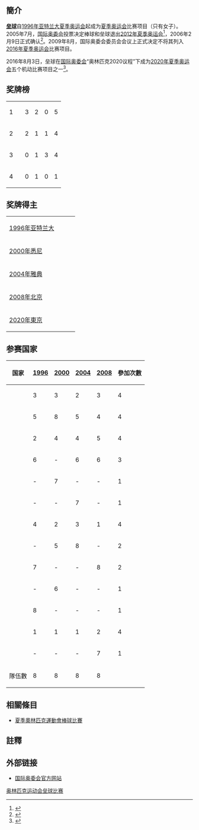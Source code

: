 {{Infobox Olympic sport
|sport = 壘球
|image = Softball pictogram.svg
|size = 150
|womenevents = 1
}}
==簡介==
'''[[垒球|垒球]]'''自[[1996年夏季奥林匹克运动会|1996年亚特兰大夏季奥运会]]起成为[[夏季奥运会|夏季奥运会]]比赛项目（只有女子）。2005年7月，[[国际奥委会|国际奥委会]]投票决定棒球和垒球退出[[2012年夏季奧運會|2012年夏季奥运会]]<ref name="IOC sports">{{cite web |url=http://www.olympic.org/uk/organisation/commissions/programme/full_story_uk.asp?id=1437 |title=Singapore 2005: 2012 Olympic Sport Vote |publisher=International Olympic Committee |accessdate=2007-03-18 |archive-date=2007-10-20 |archive-url=https://web.archive.org/web/20071020170820/http://olympic.org/uk/organisation/commissions/programme/full_story_uk.asp?id=1437 |dead-url=no }}</ref>，2006年2月9日正式确认<ref name="IOC sports2">{{cite web |url=http://www.olympic.org/uk/organisation/commissions/programme/full_story_uk.asp?id=1657 |title=Olympic programme for London 2012 confirmed |work=The Movement |publisher=International Olympic Committee |accessdate=2007-03-18 |archive-date=2008-04-28 |archive-url=https://web.archive.org/web/20080428194136/http://www.olympic.org/uk/organisation/commissions/programme/full_story_uk.asp?id=1657 |dead-url=no }}</ref>。2009年8月，国际奥委会委员会会议上正式决定不将其列入[[2016年夏季奧運會|2016年夏季奥运会]]比赛项目。

2016年8月3日，垒球在[[国际奥委会|国际奥委会]]“奥林匹克2020议程”下成为[[2020年夏季奥运会|2020年夏季奥运会]]五个机动比赛项目之一<ref>{{Cite web|title=IOC approves five new sports for Olympic Games Tokyo 2020|url=https://olympics.com/ioc/news/ioc-approves-five-new-sports-for-olympic-games-tokyo-2020|access-date=2021-08-01|date=2021-07-14|work=International Olympic Committee|language=en|archive-date=2021-08-06|archive-url=https://web.archive.org/web/20210806013659/https://olympics.com/ioc/news/ioc-approves-five-new-sports-for-olympic-games-tokyo-2020|dead-url=no}}</ref>。 

== 奖牌榜 ==
{| {{RankedMedalTable}}
|-
|1||align=left|{{flagIOCteam|USA}}||3||2||0||5
|-
|2||align=left|{{flagIOCteam|JPN}}||2||1||1||4
|-
|3||align=left|{{flagIOCteam|AUS}}||0||1||3||4
|-
|4||align=left|{{flagIOCteam|CHN}}||0||1||0||1
|}

== 奖牌得主 ==
{| {{MedalistTable|type=届|width=140}}
|-
|[[1996年夏季奧林匹克運動會壘球比賽|1996年亚特兰大]]
|{{flagIOC|USA|1996年夏季}}
|{{flagIOC|CHN|1996年夏季}}
|{{flagIOC|AUS|1996年夏季}}
|-
|[[2000年夏季奧林匹克運動會壘球比賽|2000年悉尼]]
|{{flagIOC|USA|2000年夏季}}
|{{flagIOC|JPN|2000年夏季}}
|{{flagIOC|AUS|2000年夏季}}
|-
|[[2004年夏季奧林匹克運動會壘球比賽|2004年雅典]]
|{{flagIOC|USA|2004年夏季}}
|{{flagIOC|AUS|2004年夏季}}
|{{flagIOC|JPN|2004年夏季}}
|-
|[[2008年夏季奧林匹克運動會壘球比賽|2008年北京]]
|{{flagIOC|JPN|2008年夏季}}
|{{flagIOC|USA|2008年夏季}}
|{{flagIOC|AUS|2008年夏季}}
|-
|[[2020年夏季奧林匹克運動會壘球比賽|2020年東京]]
|{{flagIOC|JPN|2020年夏季}}
|{{flagIOC|USA|2020年夏季}}
|{{flagIOC|CAN|2020年夏季}}
|}

== 参赛国家 ==
{| class="wikitable" style="text-align:center"
! 国家 !!  [[1996年夏季奧林匹克運動會壘球比賽|1996]] !! [[2000年夏季奧林匹克運動會壘球比賽|2000]] !! [[2004年夏季奧林匹克運動會壘球比賽|2004]] !! [[2008年夏季奧林匹克運動會壘球比賽|2008]] !! 參加次數
|-
|align=left| {{flagIOC|AUS}} ||bgcolor=#cc9966| 3 ||bgcolor=#cc9966| 3 ||bgcolor=silver| 2 || bgcolor=#cc9966| 3  || 4  
|-
|align=left| {{flagIOC|CAN}} || 5 || 8 || 5 || 4 || 4 
|-
|align=left| {{flagIOC|CHN}} ||bgcolor=silver| 2 || 4 || 4 || 5 || 4 
|-
|align=left| {{flagIOC|TPE}} || 6 || - || 6 || 6 || 3 
|-
|align=left| {{flagIOC|CUB}} || - || 7 || - || - || 1 
|-
|align=left| {{flagIOC|GRE}} || - || - || 7 || - || 1
|-
|align=left| {{flagIOC|JPN}} || 4 ||bgcolor=silver| 2 ||bgcolor=#cc9966| 3 ||bgcolor=gold| 1 || 4 
|-
|align=left| {{flagIOC|ITA}} || - || 5 || 8 || - || 2
|-
|align=left| {{flagIOC|NED}} || 7 || - || - || 8 || 2 
|-
|align=left| {{flagIOC|NZL}} || - || 6 || - || - || 1 
|-
|align=left| {{flagIOC|PUR}} || 8 || - || - || - || 1 
|-
|align=left| {{flagIOC|USA}} || bgcolor=gold| 1 ||bgcolor=gold| 1 ||bgcolor=gold| 1 ||bgcolor=silver| 2 || 4 
|-
|align=left| {{flagIOC|VEN}} || - || - || - || 7 || 1 
|-
! 隊伍數 || 8 || 8 || 8 || 8 || 
|}

==相關條目==
*[[夏季奧林匹克運動會棒球比賽|夏季奧林匹克運動會棒球比賽]]

==註釋==
{{reflist}}

==外部链接==
*[http://www.olympic.org 国际奥委会官方网站] {{Wayback|url=http://www.olympic.org/ |date=20101010054813 }}{{En}}{{Fr}}

{{奥林匹克运动会垒球比赛}}
{{奧運會比賽項目}}
{{國際壘球}}

[[Category:奥林匹克运动会垒球比赛|]]